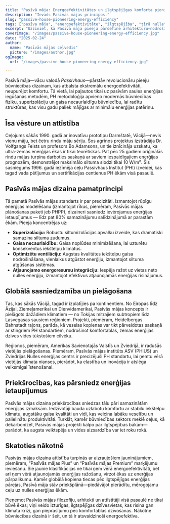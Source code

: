 ```yaml
---
title: "Pasīvā māja: Energoefektivitātes un ilgtspējīgas komforta pionieris"
description: "Ievads Pasīvās mājas principos."
slug: "passive-house-pioneering-energy-efficiency"
tags: ["pasīva māja", "energoefektivitāte", "ilgtspējība", "tīrā nulle"]
excerpt: "Uzziniet, kā Pasīvā māja pieeja pārdefinē arhitektūru—nodrošinot augstāku iekštelpu komfortu, ievērojami samazinātu enerģijas patēriņu un būtisku oglekļa emisiju samazinājumu, neatkarīgi no ēkas veida vai klimata."
coverImage: "/images/passive-house-pioneering-energy-efficiency.jpg"
date: "2025-02-24"
author:
  name: "Pasīvās mājas ceļvedis"
  picture: "/images/author.jpg"
ogImage:
  url: "/images/passive-house-pioneering-energy-efficiency.jpg"

---
```

Pasīvā māja—vācu valodā *Passivhaus*—pārstāv revolucionāru pieeju būvniecības dizainam, kas atbalsta ekstremālu energoefektivitāti, neupurējot komfortu. Tā vietā, lai paļautos tikai uz pasīvām saules enerģijas iegūšanas metodēm, PH metodoloģija apvieno modernās būvniecības fiziku, superizolāciju un gaisa necaurlaidīgu būvniecību, lai radītu struktūras, kas visu gadu paliek mājīgas ar minimālu enerģijas patēriņu.

## Īsa vēsture un attīstība

Ceļojums sākās 1990. gadā ar inovatīvu prototipu Darmštatē, Vācijā—nevis vienu māju, bet četru rindu māju sēriju. Šos agrīnos projektus izstrādāja Dr. Volfgangs Feists un profesors Bo Adamsons, un tie iznīcināja uzskatu, ka ultra-zemas enerģijas ēkas ir tikai teorētiskas. Pat pēc 25 gadiem oriģinālās rindu mājas turpina darboties saskaņā ar saviem iespaidīgajiem enerģijas prognozēm, demonstrējot maksimālo siltuma slodzi tikai 10 W/m². Šis sasniegums 1996. gadā iezīmēja ceļu Passivhaus Institut (PHI) izveidei, kas tagad vada pētījumus un sertifikācijas centienus PH ēkām visā pasaulē.
## Pasīvās mājas dizaina pamatprincipi

Tā pamatā Pasīvās mājas standarts ir par precizitāti. Izmantojot rūpīgu enerģijas modelēšanu (izmantojot rīkus, piemēram, Pasīvās mājas plānošanas paketi jeb PHPP), dizaineri sasniedz ievērojamus enerģijas ietaupījumus — līdz pat 80% samazinājumu salīdzinājumā ar parastām ēkām. Pieeja koncentrējas uz:
- **Superizolāciju:** Robustu siltumizolācijas apvalku izveide, kas dramatiski samazina siltuma zudumus.
- **Gaisa necaurlaidību:** Gaisa noplūdes minimizēšana, lai uzturētu konsekventus iekštelpu klimatus.
- **Optimizētu ventilāciju:** Augstas kvalitātes iekštelpu gaisa nodrošināšana, vienlaikus atgūstot enerģiju, izmantojot siltuma atgūšanas sistēmas.
- **Atjaunojamo energoresursu integrāciju:** Iespēja ražot uz vietas neto nulles enerģiju, izmantojot efektīvus atjaunojamās enerģijas risinājumus.

## Globālā sasniedzamība un pielāgošana

Tas, kas sākās Vācijā, tagad ir izplatījies pa kontinentiem. No Eiropas līdz Āzijai, Ziemeļamerikai un Dienvidamerikai, Pasīvās mājas koncepts ir pielāgots dažādiem klimatiem — no Tokijas mitrajiem subtropiem līdz Lasvegasas sausiem reģioniem. Projekti, piemēram, Heidelbergas Bahnstadt rajons, parāda, kā veselas kopienas var tikt pārveidotas saskaņā ar stingriem PH standartiem, nodrošinot komfortablas, zemas enerģijas dzīves vides tūkstošiem cilvēku.

Reģionos, piemēram, Amerikas Savienotajās Valstīs un Zviedrijā, ir radušās vietējās pielāgošanas. Piemēram, Pasīvās mājas institūts ASV (PHIUS) un Zviedrijas Nulles enerģijas centrs ir precizējuši PH standartu, lai ņemtu vērā vietējās klimata nianses, pierādot, ka elastība un inovācija ir atslēga veiksmīgai īstenošanai.
## Priekšrocības, kas pārsniedz enerģijas ietaupījumus

Pasīvās mājas dizaina priekšrocības sniedzas tālu pāri samazinātām enerģijas izmaksām. Iedzīvotāji bauda uzlabotu komfortu ar stabilu iekštelpu klimatu, augstāku gaisa kvalitāti un vidi, kas veicina labāku veselību un palielinātu produktivitāti. Turklāt, kamēr būvniecības sektors meklē ceļus, kā dekarbonizēt, Pasīvās mājas projekti kalpo par ilgtspējības bākām—parādot, ka augsta veiktspēja un vides aizsardzība var iet roku rokā.

## Skatoties nākotnē

Pasīvās mājas dizaina attīstība turpinās ar aizraujošiem jauninājumiem, piemēram, “Pasīvās mājas Plus” un “Pasīvās mājas Premium” marķējumu ieviešanu. Šie jaunie klasifikācijas ne tikai ņem vērā energoefektivitāti, bet arī ņem vērā atjaunojamās enerģijas ražošanu, virzot ēkas uz enerģijas pārpalikumu. Kamēr globālā kopiena tiecas pēc ilgtspējīgas enerģijas pārejas, Pasīvā māja stāv priekšplānā—piedāvājot pierādītu, mērogojamu ceļu uz nulles enerģijas ēkām.

Pieņemot Pasīvās mājas filozofiju, arhitekti un attīstītāji visā pasaulē ne tikai būvē ēkas; viņi veido izturīgas, ilgtspējīgas dzīvesvietas, kas risina gan klimata krīzi, gan pieprasījumu pēc komfortablas dzīvošanas. Nākotne būvniecības dizainā ir šeit, un tā ir atsvaidzinoši energoefektīva.
